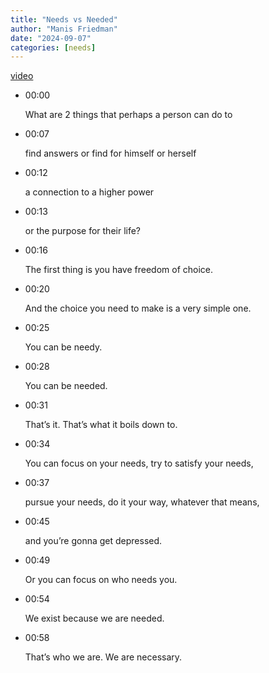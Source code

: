 ```yaml
---
title: "Needs vs Needed"
author: "Manis Friedman"
date: "2024-09-07"
categories: [needs]
---
```


[video](https://www.tiktok.com/@therealrabbimanis/video/7236470869864795434)

-   00:00

    What are 2 things that perhaps a person can do to

-   00:07

    find answers or find for himself or herself

-   00:12

    a connection to a higher power

-   00:13

    or the purpose for their life?

-   00:16

    The first thing is you have freedom of choice.

-   00:20

    And the choice you need to make is a very simple one.

-   00:25

    You can be needy.

-   00:28

    You can be needed.

-   00:31

    That's it. That's what it boils down to.

-   00:34

    You can focus on your needs, try to satisfy your needs,

-   00:37

    pursue your needs, do it your way, whatever that means,

-   00:45

    and you're gonna get depressed.

-   00:49

    Or you can focus on who needs you.

-   00:54

    We exist because we are needed.

-   00:58

    That's who we are. We are necessary.
